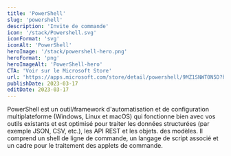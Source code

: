 ```yaml
---
title: 'PowerShell'
slug: 'powershell'
description: 'Invite de commande'
icon: '/stack/Powershell.svg'
iconFormat: 'svg'
iconAlt: 'PowerShell'
heroImage: '/stack/powershell-hero.png'
heroFormat: 'png'
heroImageAlt: 'PowerShell-hero'
CTA: 'Voir sur le Microsoft Store'
url: 'https://apps.microsoft.com/store/detail/powershell/9MZ1SNWT0N5D?hl=en-us&gl=us'
publishDate: 2023-03-17
editDate: 2023-03-17
---
```

PowerShell est un outil/framework d'automatisation et de configuration multiplateforme (Windows, Linux et macOS) qui fonctionne bien avec vos outils existants et est optimisé pour traiter les données structurées (par exemple JSON, CSV, etc.), les API REST et les objets. des modèles. Il comprend un shell de ligne de commande, un langage de script associé et un cadre pour le traitement des applets de commande.